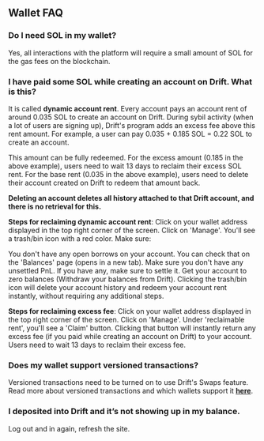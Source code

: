 ## Wallet FAQ

### Do I need SOL in my wallet?  

Yes, all interactions with the platform will require a small amount of SOL for the gas fees on the blockchain.  


### I have paid some SOL while creating an account on Drift. What is this?

It is called **dynamic account rent**. Every account pays an account rent of around 0.035 SOL to create an account on Drift. During sybil activity (when a lot of users are signing up), Drift's program adds an excess fee above this rent amount. For example, a user can pay 0.035 + 0.185 SOL = 0.22 SOL to create an account.

This amount can be fully redeemed. For the excess amount (0.185 in the above example), users need to wait 13 days to reclaim their excess SOL rent. For the base rent (0.035 in the above example), users need to delete their account created on Drift to redeem that amount back.

**Deleting an account deletes all history attached to that Drift account, and there is no retrieval for this.**

**Steps for reclaiming dynamic account rent**: Click on your wallet address displayed in the top right corner of the screen. Click on 'Manage'. You'll see a trash/bin icon with a red color. Make sure:

You don't have any open borrows on your account. You can check that on the 'Balances' page (opens in a new tab).
Make sure you don't have any unsettled PnL. If you have any, make sure to settle it.
Get your account to zero balances (Withdraw your balances from Drift).
Clicking the trash/bin icon will delete your account history and redeem your account rent instantly, without requiring any additional steps.

**Steps for reclaiming excess fee**: Click on your wallet address displayed in the top right corner of the screen. Click on 'Manage'. Under 'reclaimable rent', you'll see a 'Claim' button. Clicking that button will instantly return any excess fee (if you paid while creating an account on Drift) to your account. Users need to wait 13 days to reclaim their excess fee.

### Does my wallet support versioned transactions?

Versioned transactions need to be turned on to use Drift's Swaps feature. Read more about versioned transactions and which wallets support it [**here**](/trading/versioned-transactions).

### I deposited into Drift and it’s not showing up in my balance.

Log out and in again, refresh the site.
